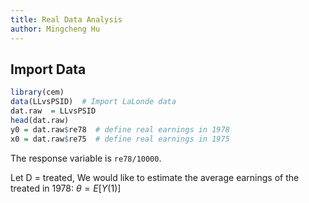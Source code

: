 ```yaml
---
title: Real Data Analysis
author: Mingcheng Hu
---
```


## Import Data


```r
library(cem)
data(LLvsPSID)  # Import LaLonde data
dat.raw  = LLvsPSID
head(dat.raw)
y0 = dat.raw$re78  # define real earnings in 1978
x0 = dat.raw$re75  # define real earnings in 1975
```

The response variable is `re78/10000`.

Let D = treated, We would like to estimate the average earnings of the treated in 1978: $\theta=E[Y(1)]$